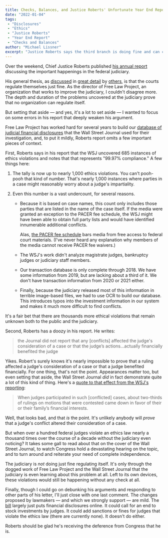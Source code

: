 ```yaml
---
title: Checks, Balances, and Justice Roberts' Unfortunate Year End Report
date: "2022-01-04"
tags:
 - "Disclosures"
 - "Ethics"
 - "Justice Roberts"
 - "Year End Report"
 - "Checks and Balances"
author: "Michael Lissner"
excerpt: "Justice Roberts says the third branch is doing fine and can check and balance itself. No."
---
```


<p class="lead">Over the weekend, Chief Justice Roberts published <a href="https://www.supremecourt.gov/publicinfo/year-end/2021year-endreport.pdf">his annual report</a> discussing the important happenings in the federal judiciary.</p>

His general thesis, as [discussed][wsj] in [great detail][nyt] by [others][ftc], is that the courts regulate themselves just fine. As the director of Free Law Project, an organization that works to improve the judiciary, I couldn't disagree more. The depth and duration of the problems uncovered at the judiciary prove that no organization can regulate itself.

But setting that aside — and yes, it's a lot to set aside — I wanted to focus on some errors in his report that deeply weaken his argument.

Free Law Project has worked hard for several years to build our [database of judicial financial disclosures][fddb] that the Wall Street Journal used for their investigation, and, to put it mildly, Roberts report omits a few important pieces of context.

First, Roberts says in his report that the WSJ uncovered 685 instances of ethics violations and notes that that represents "99.97% compliance." A few things here:

1. The tally is now up to nearly 1,000 ethics violations. You can't pooh-pooh that kind of number. That's nearly 1,000 instances where parties in a case might reasonably worry about a judge's impartiality.

2. Even this number is a vast undercount, for several reasons.

    - Because it is based on case names, this count only includes those parties that are listed in the name of the case itself. If the media were granted an exception to the PACER fee schedule, the WSJ might have been able to obtain full party lists and would have identified innumerable additional conflicts.

        Alas, [the PACER fee schedule][fees] bars media from free access to federal court materials. (I've never heard any explanation why members of the media cannot receive PACER fee waivers.)

    - The WSJ's work didn't analyze magistrate judges, bankruptcy judges or judiciary staff members.

    - Our transaction database is only complete through 2018. We have some information from 2019, but are lacking about a third of it. We don't have transaction information from 2020 or 2021 either.

    - Finally, because the judiciary released most of this information in terrible image-based files, we had to use OCR to build our database. This introduces typos into the investment information in our system and makes it much more difficult to find conflicts.

It's a fair bet that there are thousands more ethical violations that remain unknown both to the public and the judiciary.

Second, Roberts has a doozy in his report. He writes:

> the Journal did not report that any [conflicts] affected the judge's consideration of a case or that the judge’s actions…actually financially benefited the judge

Yikes. Robert's surely knows it's nearly impossible to prove that a ruling affected a judge's consideration of a case or that a judge benefited financially. For one thing, that's not the point. Appearances matter too, but even setting that aside, the Wall Street Journal *did* in fact demonstrate quite a lot of this kind of thing. Here's a [quote to that effect from the WSJ's reporting][wsj2]:

> When judges participated in such [conflicted] cases, about two-thirds of rulings on motions that were contested came down in favor of their or their family’s financial interests.

Well, that looks bad, and that *is* the point. It's unlikely anybody will *prove* that a judge's conflict altered their consideration of a case.

But when over a hundred federal judges violate an ethics law nearly a thousand times over the course of a decade without the judiciary even noticing? It takes some gall to read about that on the cover of the Wall Street Journal, to watch Congress hold a devastating hearing on the topic, and to turn around and reiterate your need of complete independence.

The judiciary is *not* doing just fine regulating itself. It's only through the dogged work of Free Law Project and the Wall Street Journal that the judiciary is even learning about this problem at all. Left to its own devices, these violations would still be happening without any check at all.

Finally, though I could go on debunking his arguments and responding to other parts of his letter, I'll just close with one last comment. The changes proposed by lawmakers — and which we strongly support — are mild. The [bill][b] largely just puts financial disclosures online. It could call for an end to stock investments by judges. It could add sanctions or fines for judges that violate the ethics law (there are currently none). It doesn't do either.

Roberts should be glad he's receiving the deference from Congress that he is.


[wsj]: https://www.wsj.com/articles/chief-justice-john-roberts-pledges-to-bolster-judicial-ethics-11640991604?st=b09ppzya84a96iv&reflink=desktopwebshare_permalink
[nyt]: https://www.nytimes.com/2021/12/31/us/politics/john-roberts-supreme-court.html
[ftc]: https://fixthecourt.com/2021/12/statement-chief-justices-year-end-report/
[fddb]: https://www.courtlistener.com/financial-disclosures/
[fees]: https://www.uscourts.gov/services-forms/fees/electronic-public-access-fee-schedule
[wsj2]: https://www.wsj.com/articles/how-the-journal-found-judges-violations-of-law-on-conflicts-11632833775?st=8jghkmx7mrooedg&reflink=desktopwebshare_permalink
[b]: https://www.govtrack.us/congress/bills/117/s3059